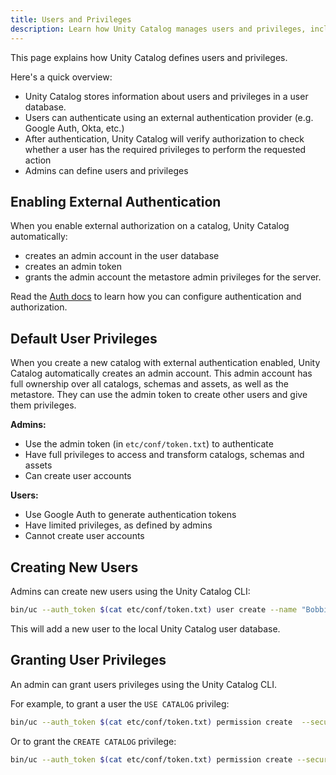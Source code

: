 ```yaml
---
title: Users and Privileges
description: Learn how Unity Catalog manages users and privileges, including user authentication, authorization, and privilege management. Understand how to create users, grant privileges, and work with admin accounts.
---
```


This page explains how Unity Catalog defines users and privileges.

Here's a quick overview:

- Unity Catalog stores information about users and privileges in a user database.
- Users can authenticate using an external authentication provider (e.g. Google Auth, Okta, etc.)
- After authentication, Unity Catalog will verify authorization to check whether a user has the required privileges to perform the requested action
- Admins can define users and privileges

## Enabling External Authentication

When you enable external authorization on a catalog, Unity Catalog automatically:

- creates an admin account in the user database
- creates an admin token
- grants the admin account the metastore admin privileges for the server.

Read the [Auth docs](auth.md) to learn how you can configure authentication and authorization.

## Default User Privileges

When you create a new catalog with external authentication enabled, Unity Catalog automatically creates an admin account. This admin account has full ownership over all catalogs, schemas and assets, as well as the metastore. They can use the admin token to create other users and give them privileges.

**Admins:**

- Use the admin token (in `etc/conf/token.txt`) to authenticate
- Have full privileges to access and transform catalogs, schemas and assets
- Can create user accounts

**Users:**

- Use Google Auth to generate authentication tokens
- Have limited privileges, as defined by admins
- Cannot create user accounts

## Creating New Users

Admins can create new users using the Unity Catalog CLI:

```sh
bin/uc --auth_token $(cat etc/conf/token.txt) user create --name "Bobbie Draper" --email bobbie@rocinante
```

This will add a new user to the local Unity Catalog user database.

## Granting User Privileges

An admin can grant users privileges using the Unity Catalog CLI.

For example, to grant a user the `USE CATALOG` privileg:

```sh
bin/uc --auth_token $(cat etc/conf/token.txt) permission create  --securable_type catalog --name unity --privilege 'USE CATALOG' --principal bobbie@rocinante
```

Or to grant the `CREATE CATALOG` privilege:

```sh
bin/uc --auth_token $(cat etc/conf/token.txt) permission create --securable_type metastore --name metastore --privilege "CREATE CATALOG" --principal bobbie@rocinante
```
